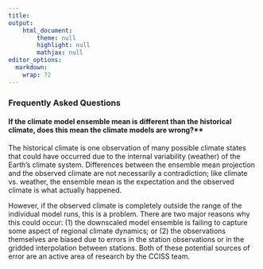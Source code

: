 ```yaml
---
title: 
output: 
    html_document:
        theme: null
        highlight: null
        mathjax: null
editor_options: 
  markdown: 
    wrap: 72
---
```


### Frequently Asked Questions

#### If the climate model ensemble mean is different than the historical climate, does this mean the climate models are wrong?** 

The historical climate is one observation of many possible climate states that could have occurred due to the internal variability (weather) of the Earth’s climate system. Differences between the ensemble mean projection and the observed climate are not necessarily a contradiction; like climate vs. weather, the ensemble mean is the expectation and the observed climate is what actually happened. 

However, if the observed climate is completely outside the range of the individual model runs, this is a problem. There are two major reasons why this could occur: (1) the downscaled model ensemble is failing to capture some aspect of regional climate dynamics; or (2) the observations themselves are biased due to errors in the station observations or in the gridded interpolation between stations. Both of these potential sources of error are an active area of research by the CCISS team.

